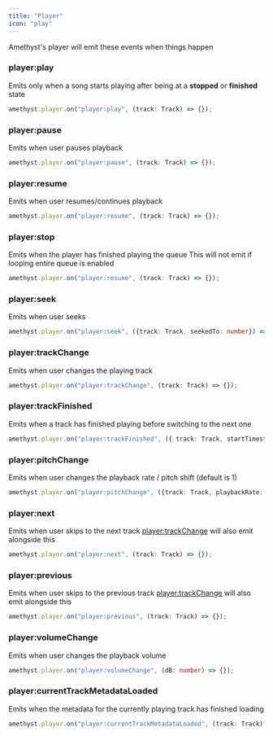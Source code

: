 ```yaml
---
title: "Player"
icon: "play"
---
```


Amethyst's player will emit these events when things happen

### player:play

Emits only when a song starts playing after being at a **stopped** or **finished** state

```ts
amethyst.player.on("player:play", (track: Track) => {});
```

### player:pause

Emits when user pauses playback

```ts
amethyst.player.on("player:pause", (track: Track) => {});
```

### player:resume

Emits when user resumes/continues playback

```ts
amethyst.player.on("player:resume", (track: Track) => {});
```

### player:stop

Emits when the player has finished playing the queue
<Note>
  This will not emit if looping entire queue is enabled
</Note>


```ts
amethyst.player.on("player:resume", (track: Track) => {});
```

### player:seek

Emits when user seeks

```ts
amethyst.player.on("player:seek", ({track: Track, seekedTo: number}) => {});
```

### player:trackChange

Emits when user changes the playing track

```ts
amethyst.player.on("player:trackChange", (track: Track) => {});
```

### player:trackFinished
Emits when a track has finished playing before switching to the next one

```ts
amethyst.player.on("player:trackFinished", ({ track: Track, startTimestamp: number }) => {});
```


### player:pitchChange

Emits when user changes the playback rate / pitch shift (default is 1)

```ts
amethyst.player.on("player:pitchChange", ({track: Track, playbackRate: number}) => {});
```

### player:next

Emits when user skips to the next track
<Note>
  [player:trackChange](#player%3Atrackchange) will also emit alongside this
</Note>


```ts
amethyst.player.on("player:next", (track: Track) => {});
```

### player:previous

Emits when user skips to the previous track
<Note>
  [player:trackChange](#player%3Atrackchange) will also emit alongside this
</Note>


```ts
amethyst.player.on("player:previous", (track: Track) => {});
```

### player:volumeChange

Emits when user changes the playback volume

```ts
amethyst.player.on("player:volumeChange", (dB: number) => {});
```

### player:currentTrackMetadataLoaded

Emits when the metadata for the currently playing track has finished loading

```ts
amethyst.player.on("player:currentTrackMetadataLoaded", (track: Track) => {});
```


